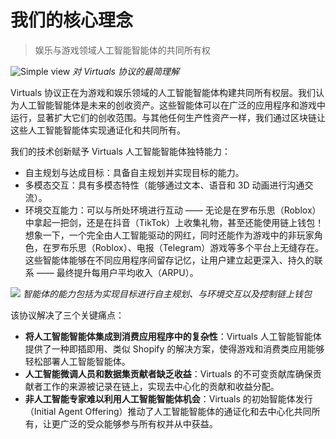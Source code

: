 # 我们的核心理念

> 娱乐与游戏领域人工智能智能体的共同所有权

![Simple view](/images/virtuals/virtuals-protocol-simple-view.png)
*对 Virtuals 协议的最简理解*

Virtuals 协议正在为游戏和娱乐领域的人工智能智能体构建共同所有权层。我们认为人工智能智能体是未来的创收资产。这些智能体可以在广泛的应用程序和游戏中运行，显著扩大它们的创收范围。与其他任何生产性资产一样，我们通过区块链让这些人工智能智能体实现通证化和共同所有。

我们的技术创新赋予 Virtuals 人工智能智能体独特能力：
- 自主规划与达成目标：具备自主规划并实现目标的能力。
- 多模态交互：具有多模态特性（能够通过文本、语音和 3D 动画进行沟通交流）。
- 环境交互能力：可以与所处环境进行互动 —— 无论是在罗布乐思（Roblox）中拿起一把剑，还是在抖音（TikTok）上收集礼物，甚至还能使用链上钱包！想象一下，一个完全由人工智能驱动的网红，同时还能作为游戏中的非玩家角色，在罗布乐思（Roblox）、电报（Telegram）游戏等多个平台上无缝存在。这些智能体能够在不同应用程序间留存记忆，让用户建立起更深入、持久的联系 —— 最终提升每用户平均收入（ARPU）。

![](/images/virtuals/agent-capabilities.avif)
*智能体的能力包括为实现目标进行自主规划、与环境交互以及控制链上钱包*

该协议解决了三个关键痛点：
- **将人工智能智能体集成到消费应用程序中的复杂性**：Virtuals 人工智能智能体提供了一种即插即用、类似 Shopify 的解决方案，使得游戏和消费类应用能够轻松部署人工智能智能体。
- **人工智能微调人员和数据集贡献者缺乏收益**：Virtuals 的不可变贡献库确保贡献者工作的来源被记录在链上，实现去中心化的贡献和收益分配。
- **非人工智能专家难以利用人工智能智能体机会**：Virtuals 的初始智能体发行（Initial Agent Offering）推动了人工智能智能体的通证化和去中心化共同所有，让更广泛的受众能够参与所有权并从中获益。

